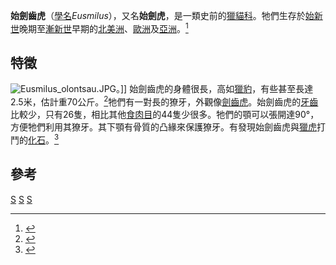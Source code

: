 {{Automatic Taxobox
| taxon = Eusmilus
| authority = [[保羅·傑維斯|Gervais]], 1876
| name = 始劍齒虎屬
| status = fossil
| image = Eusmilus285wide.jpg
| fossil_range = {{fossil_range|37.2|28.4}}晚[[始新世|始新世]]至[[漸新世|漸新世]]
| subdivision_ranks = [[種|種]]
| subdivision =
†雙齒始劍齒虎 ''E. bidentatus'' <small>(Filhol, 1873) ([[模式种|模式种]])</small><br>
†維萊布拉馬始劍齒虎 ''E. villebramarensis'' <small>Peigné and Brunet, 2003</small>
}}

'''始劍齒虎'''（[[學名|學名]]''Eusmilus''），又名'''始劍虎'''，是一類史前的[[獵貓科|獵貓科]]。牠們生存於[[始新世|始新世]]晚期至[[漸新世|漸新世]]早期的[[北美洲|北美洲]]、[[歐洲|歐洲]]及[[亞洲|亞洲]]。<ref>{{Cite web |url=http://paleodb.org/cgi-bin/bridge.pl?action=checkTaxonInfo&taxon_no=41040&is_real_user=1 |title=PaleoBiology Database |accessdate=2010-02-07 |archive-date=2012-10-13 |archive-url=https://web.archive.org/web/20121013062207/http://paleodb.org/cgi-bin/bridge.pl?action=checkTaxonInfo&taxon_no=41040&is_real_user=1 |dead-url=no }}</ref>

== 特徵 ==
[[File:Eusmilus_olontsau.JPG|left]]。]]
始劍齒虎的身體很長，高如[[獵豹|獵豹]]，有些甚至長達2.5米，估計重70公斤。<ref>{{Cite journal en|author=S. Legendre and C. Roth|year=1988|title=Correlation of carnassial tooth size and body weight in recent carnivores (Mammalia)|journal=Historical Biology}}</ref>牠們有一對長的獠牙，外觀像[[劍齒虎|劍齒虎]]。始劍齒虎的[[牙齒|牙齒]]比較少，只有26隻，相比其他[[食肉目|食肉目]]的44隻少很多。牠們的顎可以張開達90°，方便牠們利用其獠牙。其下顎有骨質的凸緣來保護獠牙。有發現始劍齒虎與[[獵虎|獵虎]]打鬥的[[化石|化石]]。<ref name="macmillan">{{cite book en|title=The Macmillan Illustrated Encyclopedia of Dinosaurs and Prehistoric Animals: A Visual Who's Who of Prehistoric Life|url=https://archive.org/details/macmillanillustr00dixo_0|author=Dixon, Dougal; Cox, Barry; Savage, R.J.G.; Gardiner, Brian|publisher=Macmillan Publishing Company|year=1988|isbn=0-02-580191-0|page=[https://archive.org/details/macmillanillustr00dixo_0/page/224 224]}}</ref>

== 參考 ==
{{Reflist}}
{{獵貓科}}
{{Taxonbar}}
[[Category:獵貓科|S]]
[[Category:始劍齒虎屬|S]]
[[Category:_1876年描述的分类群|S]]